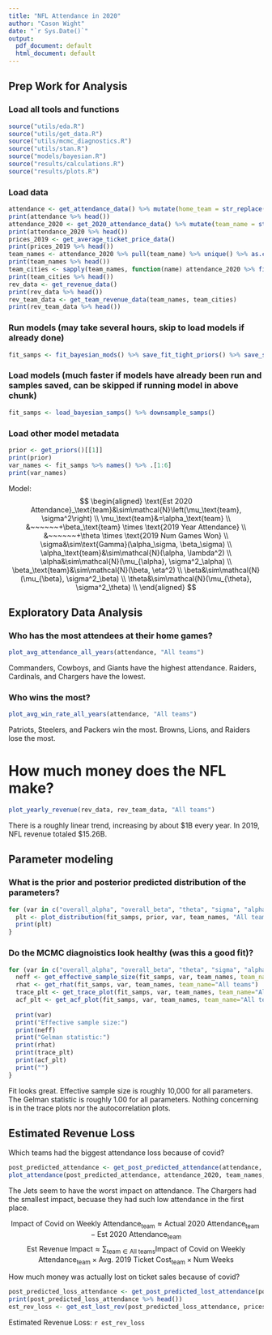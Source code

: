 ```yaml
---
title: "NFL Attendance in 2020"
author: "Cason Wight"
date: "`r Sys.Date()`"
output:
  pdf_document: default
  html_document: default
---
```


## Prep Work for Analysis

### Load all tools and functions
```r
source("utils/eda.R")
source("utils/get_data.R")
source("utils/mcmc_diagnostics.R")
source("utils/stan.R")
source("models/bayesian.R")
source("results/calculations.R")
source("results/plots.R")
```

### Load data
```r
attendance <- get_attendance_data() %>% mutate(home_team = str_replace(home_team, "Redskins", "Commanders"))
print(attendance %>% head())
attendance_2020 <- get_2020_attendance_data() %>% mutate(team_name = str_replace(team_name, "Redskins", "Commanders"))
print(attendance_2020 %>% head())
prices_2019 <- get_average_ticket_price_data()
print(prices_2019 %>% head())
team_names <- attendance_2020 %>% pull(team_name) %>% unique() %>% as.character()
print(team_names %>% head())
team_cities <- sapply(team_names, function(name) attendance_2020 %>% filter(team_name == name) %>% pull(city) %>% .[1])
print(team_cities %>% head())
rev_data <- get_revenue_data()
print(rev_data %>% head())
rev_team_data <- get_team_revenue_data(team_names, team_cities)
print(rev_team_data %>% head())
```

### Run models (may take several hours, skip to load models if already done)
```r
fit_samps <- fit_bayesian_mods() %>% save_fit_tight_priors() %>% save_samps_tight_priors() %>% downsample_samps()
```

### Load models (much faster if models have already been run and samples saved, can be skipped if running model in above chunk)
```r
fit_samps <- load_bayesian_samps() %>% downsample_samps()
```

### Load other model metadata
```r
prior <- get_priors()[[1]]
print(prior)
var_names <- fit_samps %>% names() %>% .[1:6]
print(var_names)
```

Model: 
$$
\begin{aligned}
\text{Est 2020 Attendance}_\text{team}&\sim\mathcal{N}\left(\mu_\text{team}, \sigma^2\right) \\
\mu_\text{team}&=\alpha_\text{team} \\
      &~~~~~~+\beta_\text{team} \times \text{2019 Year Attendance} \\
      &~~~~~~+\theta \times \text{2019 Num Games Won} \\
\sigma&\sim\text{Gamma}(\alpha_\sigma, \beta_\sigma) \\
\alpha_\text{team}&\sim\mathcal{N}(\alpha, \lambda^2) \\
\alpha&\sim\mathcal{N}(\mu_{\alpha}, \sigma^2_\alpha) \\
\beta_\text{team}&\sim\mathcal{N}(\beta, \eta^2) \\
\beta&\sim\mathcal{N}(\mu_{\beta}, \sigma^2_\beta) \\
\theta&\sim\mathcal{N}(\mu_{\theta}, \sigma^2_\theta) \\
\end{aligned}
$$

## Exploratory Data Analysis

### Who has the most attendees at their home games?
```r
plot_avg_attendance_all_years(attendance, "All teams")
```

Commanders, Cowboys, and Giants have the highest attendance.
Raiders, Cardinals, and Chargers have the lowest.


### Who wins the most?
```r
plot_avg_win_rate_all_years(attendance, "All teams")
```

Patriots, Steelers, and Packers win the most.
Browns, Lions, and Raiders lose the most.

# How much money does the NFL make?
```r
plot_yearly_revenue(rev_data, rev_team_data, "All teams")
```

There is a roughly linear trend, increasing by about $1B every year. 
In 2019, NFL revenue totaled $15.26B.

## Parameter modeling

### What is the prior and posterior predicted distribution of the parameters?
```r
for (var in c("overall_alpha", "overall_beta", "theta", "sigma", "alphas", "betas")){
  plt <- plot_distribution(fit_samps, prior, var, team_names, "All teams")
  print(plt)
}
```

### Do the MCMC diagnoistics look healthy (was this a good fit)?
```r
for (var in c("overall_alpha", "overall_beta", "theta", "sigma", "alphas", "betas")) {
  neff <- get_effective_sample_size(fit_samps, var, team_names, team_name="All teams")
  rhat <- get_rhat(fit_samps, var, team_names, team_name="All teams")
  trace_plt <- get_trace_plot(fit_samps, var, team_names, team_name="All teams")
  acf_plt <- get_acf_plot(fit_samps, var, team_names, team_name="All teams")
  
  print(var)
  print("Effective sample size:")
  print(neff)
  print("Gelman statistic:")
  print(rhat)
  print(trace_plt)
  print(acf_plt)
  print("")
}
```

Fit looks great.
Effective sample size is roughly 10,000 for all parameters.
The Gelman statistic is roughly 1.00 for all parameters.
Nothing concerning is in the trace plots nor the autocorrelation plots.


## Estimated Revenue Loss

Which teams had the biggest attendance loss because of covid?
```r
post_predicted_attendance <- get_post_predicted_attendance(attendance, fit_samps, team_names, "All teams")
plot_attendance(post_predicted_attendance, attendance_2020, team_names, "All teams")
```

The Jets seem to have the worst impact on attendance. 
The Chargers had the smallest impact, becuase they had such low attendance in the first place.

$$\text{Impact of Covid on Weekly Attendance}_\text{team}\approx\text{Actual 2020 Attendance}_\text{team}-\text{Est 2020 Attendance}_\text{team}$$
$$\text{Est Revenue Impact}\approx\sum_{\text{team}\in\text{All teams}}{\text{Impact of Covid on Weekly Attendance}_\text{team} \times \text{Avg. 2019 Ticket Cost}_\text{team} \times \text{Num Weeks}}$$

How much money was actually lost on ticket sales because of covid? 
```r
post_predicted_loss_attendance <- get_post_predicted_lost_attendance(post_predicted_attendance, attendance_2020, team_names, "All teams")
print(post_predicted_loss_attendance %>% head())
est_rev_loss <- get_est_lost_rev(post_predicted_loss_attendance, prices_2019, "All teams")
```

Estimated Revenue Loss: `r est_rev_loss`






